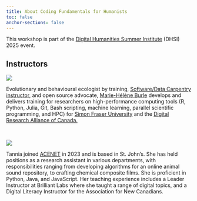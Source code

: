 ```yaml
---
title: About Coding Fundamentals for Humanists
toc: false
anchor-sections: false
---
```


This workshop is part of the [Digital Humanities Summer Institute](https://dhsi.org/) (DHSI) 2025 event.

## Instructors

:::{layout="[[2, 8], [1], [2, 8]]"}

![](img/mh.jpg)

Evolutionary and behavioural ecologist by training, [Software/Data Carpentry instructor,](https://carpentries.org/) and open source advocate, [Marie-Hélène Burle](https://www.sfu.ca/~msb2/) develops and delivers training for researchers on high-performance computing tools (R, Python, Julia, Git, Bash scripting, machine learning, parallel scientific programming, and HPC) for [Simon Fraser University](https://www.sfu.ca/) and the [Digital Research Alliance of Canada.](https://alliancecan.ca/)

<br>

![](img/tc.jpg)

Tannia joined [ACENET](https://ace-net.ca/) in 2023 and is based in St. John’s. She has held positions as a research assistant in various departments, with responsibilities ranging from developing algorithms for an online animal sound repository, to crafting chemical composite films. She is proficient in Python, Java, and JavaScript. Her teaching experience includes a Leader Instructor at Brilliant Labs where she taught a range of digital topics, and a Digital Literacy Instructor for the Association for New Canadians.

:::
